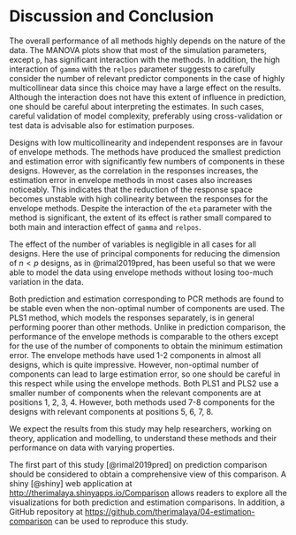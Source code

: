 # Discussion and Conclusion

The overall performance of all methods highly depends on the nature of the data. The MANOVA plots show that most of the simulation parameters, except `p`, has significant interaction with the methods. In addition, the high interaction of `gamma` with the `relpos` parameter suggests to carefully consider the number of relevant predictor components in the case of highly multicollinear data since this choice may have a large effect on the results. Although the interaction does not have this extent of influence in prediction, one should be careful about interpreting the estimates. In such cases, careful validation of model complexity, preferably using cross-validation or test data is advisable also for estimation purposes.

Designs with low multicollinearity and independent responses are in favour of envelope methods. The methods have produced the smallest prediction and estimation error with significantly few numbers of components in these designs. However, as the correlation in the responses increases, the estimation error in envelope methods in most cases also increases noticeably. This indicates that the reduction of the response space becomes unstable with high collinearity between the responses for the envelope methods. Despite the interaction of the `eta` parameter with the method is significant, the extent of its effect is rather small compared to both main and interaction effect of `gamma` and `relpos`. 

The effect of the number of variables is negligible in all cases for all designs. Here the use of principal components for reducing the dimension of $n<p$ designs, as in @rimal2019pred, has been useful so that we were able to model the data using envelope methods without losing too-much variation in the data.

Both prediction and estimation corresponding to PCR methods are found to be stable even when the non-optimal number of components are used. The PLS1 method, which models the responses separately, is in general performing poorer than other methods. Unlike in prediction comparison, the performance of the envelope methods is comparable to the others except for the use of the number of components to obtain the minimum estimation error. The envelope methods have used 1-2 components in almost all designs, which is quite impressive. However, non-optimal number of components can lead to large estimation error, so one should be careful in this respect while using the envelope methods. Both PLS1 and PLS2 use a smaller number of components when the relevant components are at positions 1, 2, 3, 4. However, both methods used 7-8 components for the designs with relevant components at positions 5, 6, 7, 8.

We expect the results from this study may help researchers, working on theory, application and modelling, to understand these methods and their performance on data with varying properties.

The first part of this study [@rimal2019pred] on prediction comparison should be considered to obtain a comprehensive view of this comparison. A shiny [@shiny] web application at [http://therimalaya.shinyapps.io/Comparison](http://therimalaya.shinyapps.io/Comparison) allows readers to explore all the visualizations for both prediction and estimation comparisons. In addition, a GitHub repository at [https://github.com/therimalaya/04-estimation-comparison](https://github.com/therimalaya/04-estimation-comparison) can be used to reproduce this study.
